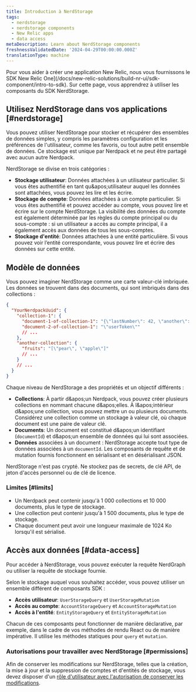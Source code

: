 ```yaml
---
title: Introduction à NerdStorage
tags:
  - nerdstorage
  - nerdstorage components
  - New Relic apps
  - data access
metaDescription: Learn about NerdStorage components
freshnessValidatedDate: '2024-04-29T00:00:00.000Z'
translationType: machine
---
```


Pour vous aider à créer une application New Relic, nous vous fournissons le SDK New Relic One]\(/docs/new-relic-solutions/build-nr-ui/sdk-component/intro-to-sdk). Sur cette page, vous apprendrez à utiliser les composants du SDK NerdStorage.

## Utilisez NerdStorage dans vos applications [#nerdstorage]

Vous pouvez utiliser NerdStorage pour stocker et récupérer des ensembles de données simples, y compris les paramètres configuration et les préférences de l'utilisateur, comme les favoris, ou tout autre petit ensemble de données. Ce stockage est unique par Nerdpack et ne peut être partagé avec aucun autre Nerdpack.

NerdStorage se divise en trois catégories :

* **Stockage utilisateur**: Données attachées à un utilisateur particulier. Si vous êtes authentifié en tant qu&amp;apos;utilisateur auquel les données sont attachées, vous pouvez les lire et les écrire.
* **Stockage de compte**: Données attachées à un compte particulier. Si vous êtes authentifié et pouvez accéder au compte, vous pouvez lire et écrire sur le compte NerdStorage. La visibilité des données du compte est également déterminée par les règles du compte principal ou du sous-compte : si un utilisateur a accès au compte principal, il a également accès aux données de tous les sous-comptes.
* **Stockage d'entité**: Données attachées à une entité particulière. Si vous pouvez voir l’entité correspondante, vous pouvez lire et écrire des données sur cette entité.

## Modèle de données

Vous pouvez imaginer NerdStorage comme une carte valeur-clé imbriquée. Les données se trouvent dans des documents, qui sont imbriqués dans des collections :

```json copy=false lineNumbers=false
{
  "YourNerdpackUuid": {
    "collection-1": {
      "document-1-of-collection-1": "{\"lastNumber\": 42, \"another\": [1]}",
      "document-2-of-collection-1": "\"userToken\""
      // ...
    },
    "another-collection": {
      "fruits": "[\"pear\", \"apple\"]"
      // ...
    }
    // ...
  }
}
```

Chaque niveau de NerdStorage a des propriétés et un objectif différents :

* **Collections**: À partir d&amp;apos;un Nerdpack, vous pouvez créer plusieurs collections en nommant chacune d&amp;apos;elles. À l&amp;apos;intérieur d&amp;apos;une collection, vous pouvez mettre un ou plusieurs documents. Considérez une collection comme un stockage à valeur clé, où chaque document est une paire de valeur clé.
* **Documents**: Un document est constitué d&amp;apos;un identifiant (`documentId`) et d&amp;apos;un ensemble de données qui lui sont associées.
* **Données** associées à un document : NerdStorage accepte tout type de données associées à un `documentId`. Les composants de requête et de mutation fournis fonctionnent en sérialisant et en désérialisant JSON.

<Callout variant="caution">
  NerdStorage n'est pas crypté. Ne stockez pas de secrets, de clé API, de jeton d'accès personnel ou de clé de licence.
</Callout>

### Limites [#limits]

* Un Nerdpack peut contenir jusqu'à 1 000 collections et 10 000 documents, plus le type de stockage.
* Une collection peut contenir jusqu'à 1 500 documents, plus le type de stockage.
* Chaque document peut avoir une longueur maximale de 1024 Ko lorsqu'il est sérialisé.

## Accès aux données [#data-access]

Pour accéder à NerdStorage, vous pouvez exécuter la requête NerdGraph ou utiliser la requête de stockage fournie.

Selon le stockage auquel vous souhaitez accéder, vous pouvez utiliser un ensemble différent de composants SDK :

* **Accès utilisateur**: `UserStorageQuery` et `UserStorageMutation`
* **Accès au compte**: `AccountStorageQuery` et `AccountStorageMutation`
* **Accès à l'entité**: `EntityStorageQuery` et `EntityStorageMutation`

Chacun de ces composants peut fonctionner de manière déclarative, par exemple, dans le cadre de vos méthodes de rendu React ou de manière impérative. Il utilise les méthodes statiques pour `query` et `mutation`.

### Autorisations pour travailler avec NerdStorage [#permissions]

Afin de conserver les modifications sur NerdStorage, telles que la création, la mise à jour et la suppression de comptes et d'entités de stockage, vous devez disposer d'un [rôle d'utilisateur avec l'autorisation de conserver les modifications](/docs/accounts/original-accounts-billing/original-users-roles/users-roles-original-user-model/).